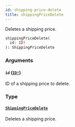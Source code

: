 ```yaml
---
id: shipping-price-delete
title: shippingPriceDelete
---
```


Deletes a shipping price.

```graphql
shippingPriceDelete(
  id: ID!
): ShippingPriceDelete

```

### Arguments

#### `id` ([`ID!`](/developer/api-reference/scalars/id.mdx))

ID of a shipping price to delete.

### Type

#### [`ShippingPriceDelete`](/developer/api-reference/objects/shipping-price-delete.mdx)

Deletes a shipping price.

